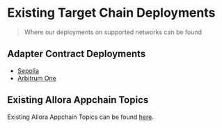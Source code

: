 # Existing Target Chain Deployments

> Where our deployments on supported networks can be found

## Adapter Contract Deployments

- [Sepolia](https://sepolia.etherscan.io/address/0x08f305A3449F51BFd79D7582A1630304664B1474#code)
- [Arbitrum One](https://arbiscan.io/address/0x6032f0862A2c36D0390c348EeCc2ACcDccDa785a#code)

## Existing Allora Appchain Topics

Existing Allora Appchain Topics can be found [here](./existing-topics).
